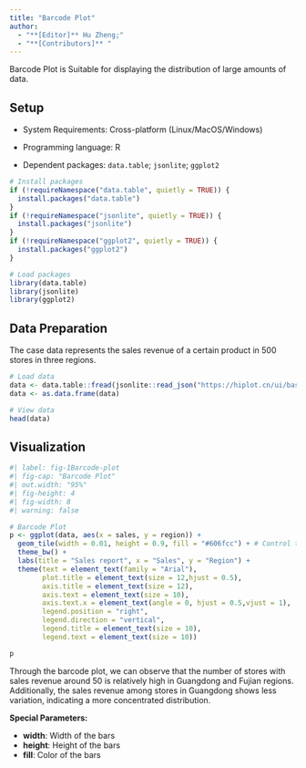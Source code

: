 ```yaml
---
title: "Barcode Plot"
author:
  - "**[Editor]** Hu Zheng;"
  - "**[Contributors]** "
---
```


Barcode Plot is Suitable for displaying the distribution of large amounts of data.

## Setup

-   System Requirements: Cross-platform (Linux/MacOS/Windows)

-   Programming language: R

-   Dependent packages: `data.table`; `jsonlite`; `ggplot2`

```r
# Install packages
if (!requireNamespace("data.table", quietly = TRUE)) {
  install.packages("data.table")
}
if (!requireNamespace("jsonlite", quietly = TRUE)) {
  install.packages("jsonlite")
}
if (!requireNamespace("ggplot2", quietly = TRUE)) {
  install.packages("ggplot2")
}

# Load packages
library(data.table)
library(jsonlite)
library(ggplot2)
```

## Data Preparation

The case data represents the sales revenue of a certain product in 500 stores in three regions.

```r
# Load data
data <- data.table::fread(jsonlite::read_json("https://hiplot.cn/ui/basic/barcode-plot/data.json")$exampleData$textarea[[1]])
data <- as.data.frame(data)

# View data
head(data)
```

## Visualization

```r
#| label: fig-1Barcode-plot
#| fig-cap: "Barcode Plot"
#| out.width: "95%"
#| fig-height: 4
#| fig-width: 8
#| warning: false

# Barcode Plot
p <- ggplot(data, aes(x = sales, y = region)) +
  geom_tile(width = 0.01, height = 0.9, fill = "#606fcc") + # Control the width and height of the Barcode
  theme_bw() +
  labs(title = "Sales report", x = "Sales", y = "Region") +
  theme(text = element_text(family = "Arial"),
        plot.title = element_text(size = 12,hjust = 0.5),
        axis.title = element_text(size = 12),
        axis.text = element_text(size = 10),
        axis.text.x = element_text(angle = 0, hjust = 0.5,vjust = 1),
        legend.position = "right",
        legend.direction = "vertical",
        legend.title = element_text(size = 10),
        legend.text = element_text(size = 10))

p
```

Through the barcode plot, we can observe that the number of stores with sales revenue around 50 is relatively high in Guangdong and Fujian regions. Additionally, the sales revenue among stores in Guangdong shows less variation, indicating a more concentrated distribution.

::: callout-tip
**Special Parameters: **

- **width**: Width of the bars
- **height**: Height of the bars
- **fill**: Color of the bars
:::

